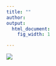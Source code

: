 ```yaml
---
title: ""
author:
output:
  html_document:
    fig_width: 1

---
```


![](images/figure12.png)

<!-- We have been using R Markdown for the Ocean Health Index:  [**ohi-science.org/ohi-global**](http://ohi-science.org/ohi-global). -->
<!-- And R Markdown is much more than just websites -- here's a [**one-minute video about R Markdown**](http://rmarkdown.rstudio.com/lesson-1.html) to get you excited. -->
